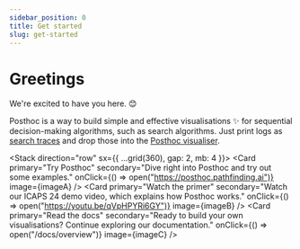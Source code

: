 ```yaml
---
sidebar_position: 0
title: Get started
slug: get-started
---
```



# Greetings

We're excited to have you here. 😊

Posthoc is a way to build simple and effective visualisations ✨ for sequential decision-making algorithms, such as search algorithms. Just print logs as [search traces](./search-trace) and drop those into the [Posthoc visualiser](./visualiser/overview).

<Stack direction="row" sx={{ ...grid(360), gap: 2, mb: 4 }}>
  <Card
    primary="Try Posthoc"
    secondary="Dive right into Posthoc and try out some examples."
    onClick={() => open("https://posthoc.pathfinding.ai")}
    image={imageA}
  />
  <Card
    primary="Watch the primer"
    secondary="Watch our ICAPS 24 demo video, which explains how Posthoc works."
    onClick={() => open("https://youtu.be/qVpHPYRi6GY")}
    image={imageB}
  />
  <Card
    primary="Read the docs"
    secondary="Ready to build your own visualisations? Continue exploring our documentation."
    onClick={() => open("/docs/overview")}
    image={imageC}
  />
</Stack>
